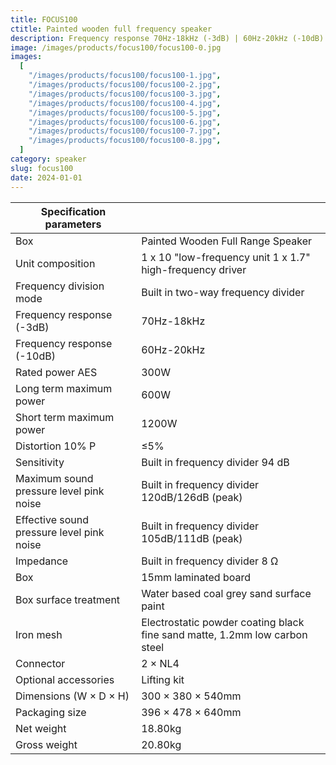 ```yaml
---
title: FOCUS100
ctitle: Painted wooden full frequency speaker
description: Frequency response 70Hz-18kHz (-3dB) | 60Hz-20kHz (-10dB) | Rated power AES 300W | Sensitivity 94 dB
image: /images/products/focus100/focus100-0.jpg
images:
  [
    "/images/products/focus100/focus100-1.jpg",
    "/images/products/focus100/focus100-2.jpg",
    "/images/products/focus100/focus100-3.jpg",
    "/images/products/focus100/focus100-4.jpg",
    "/images/products/focus100/focus100-5.jpg",
    "/images/products/focus100/focus100-6.jpg",
    "/images/products/focus100/focus100-7.jpg",
    "/images/products/focus100/focus100-8.jpg",
  ]
category: speaker
slug: focus100
date: 2024-01-01
---
```


| Specification parameters                  |                                                                            |
| ----------------------------------------- | -------------------------------------------------------------------------- |
| Box                                       | Painted Wooden Full Range Speaker                                          |
| Unit composition                          | 1 x 10 "low-frequency unit 1 x 1.7" high-frequency driver                  |
| Frequency division mode                   | Built in two-way frequency divider                                         |
| Frequency response (-3dB)                 | 70Hz-18kHz                                                                 |
| Frequency response (-10dB)                | 60Hz-20kHz                                                                 |
| Rated power AES                           | 300W                                                                       |
| Long term maximum power                   | 600W                                                                       |
| Short term maximum power                  | 1200W                                                                      |
| Distortion 10% P                          | ≤5%                                                                        |
| Sensitivity                               | Built in frequency divider 94 dB                                           |
| Maximum sound pressure level pink noise   | Built in frequency divider 120dB/126dB (peak)                              |
| Effective sound pressure level pink noise | Built in frequency divider 105dB/111dB (peak)                              |
| Impedance                                 | Built in frequency divider 8 Ω                                             |
| Box                                       | 15mm laminated board                                                       |
| Box surface treatment                     | Water based coal grey sand surface paint                                   |
| Iron mesh                                 | Electrostatic powder coating black fine sand matte, 1.2mm low carbon steel |
| Connector                                 | 2 × NL4                                                                    |
| Optional accessories                      | Lifting kit                                                                |
| Dimensions (W × D × H)                    | 300 × 380 × 540mm                                                          |
| Packaging size                            | 396 × 478 × 640mm                                                          |
| Net weight                                | 18.80kg                                                                    |
| Gross weight                              | 20.80kg                                                                    |
